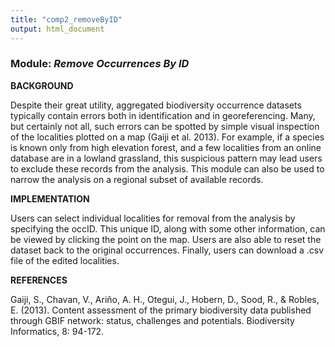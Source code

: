 ```yaml
---
title: "comp2_removeByID"
output: html_document
---
```


### **Module:** ***Remove Occurrences By ID***

**BACKGROUND**  

Despite their great utility, aggregated biodiversity occurrence datasets typically contain errors both in identification and in georeferencing. Many, but certainly not all, such errors can be spotted by simple visual inspection of the localities plotted on a map (Gaiji et al. 2013). For example, if a species is known only from high elevation forest, and a few localities from an online database are in a lowland grassland, this suspicious pattern may lead users to exclude these records from the analysis. This module can also be used to narrow the analysis on a regional subset of available records. 

**IMPLEMENTATION**

Users can select individual localities for removal from the analysis by specifying the occID. This unique ID, along with some other information, can be viewed by clicking the point on the map. Users are also able to reset the dataset back to the original occurrences. Finally, users can download a .csv file of the edited localities.

**REFERENCES**

Gaiji, S., Chavan, V., Ariño, A. H., Otegui, J., Hobern, D., Sood, R., & Robles, E. (2013). Content assessment of the primary biodiversity data published through GBIF network: status, challenges and potentials. Biodiversity Informatics, 8: 94-172.

